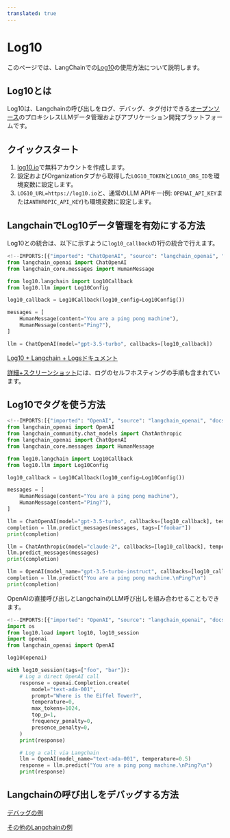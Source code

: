 ```yaml
---
translated: true
---
```


# Log10

このページでは、LangChainでの[Log10](https://log10.io)の使用方法について説明します。

## Log10とは

Log10は、Langchainの呼び出しをログ、デバッグ、タグ付けできる[オープンソース](https://github.com/log10-io/log10)のプロキシレスLLMデータ管理およびアプリケーション開発プラットフォームです。

## クイックスタート

1. [log10.io](https://log10.io)で無料アカウントを作成します。
2. 設定およびOrganizationタブから取得した`LOG10_TOKEN`と`LOG10_ORG_ID`を環境変数に設定します。
3. `LOG10_URL=https://log10.io`と、通常のLLM APIキー(例: `OPENAI_API_KEY`または`ANTHROPIC_API_KEY`)も環境変数に設定します。

## LangchainでLog10データ管理を有効にする方法

Log10との統合は、以下に示すように`log10_callback`の1行の統合で行えます。

```python
<!--IMPORTS:[{"imported": "ChatOpenAI", "source": "langchain_openai", "docs": "https://api.python.langchain.com/en/latest/chat_models/langchain_openai.chat_models.base.ChatOpenAI.html", "title": "Log10"}, {"imported": "HumanMessage", "source": "langchain_core.messages", "docs": "https://api.python.langchain.com/en/latest/messages/langchain_core.messages.human.HumanMessage.html", "title": "Log10"}]-->
from langchain_openai import ChatOpenAI
from langchain_core.messages import HumanMessage

from log10.langchain import Log10Callback
from log10.llm import Log10Config

log10_callback = Log10Callback(log10_config=Log10Config())

messages = [
    HumanMessage(content="You are a ping pong machine"),
    HumanMessage(content="Ping?"),
]

llm = ChatOpenAI(model="gpt-3.5-turbo", callbacks=[log10_callback])
```

[Log10 + Langchain + Logsドキュメント](https://github.com/log10-io/log10/blob/main/logging.md#langchain-logger)

[詳細+スクリーンショット](https://log10.io/docs/observability/logs)には、ログのセルフホスティングの手順も含まれています。

## Log10でタグを使う方法

```python
<!--IMPORTS:[{"imported": "OpenAI", "source": "langchain_openai", "docs": "https://api.python.langchain.com/en/latest/llms/langchain_openai.llms.base.OpenAI.html", "title": "Log10"}, {"imported": "ChatAnthropic", "source": "langchain_community.chat_models", "docs": "https://api.python.langchain.com/en/latest/chat_models/langchain_community.chat_models.anthropic.ChatAnthropic.html", "title": "Log10"}, {"imported": "ChatOpenAI", "source": "langchain_openai", "docs": "https://api.python.langchain.com/en/latest/chat_models/langchain_openai.chat_models.base.ChatOpenAI.html", "title": "Log10"}, {"imported": "HumanMessage", "source": "langchain_core.messages", "docs": "https://api.python.langchain.com/en/latest/messages/langchain_core.messages.human.HumanMessage.html", "title": "Log10"}]-->
from langchain_openai import OpenAI
from langchain_community.chat_models import ChatAnthropic
from langchain_openai import ChatOpenAI
from langchain_core.messages import HumanMessage

from log10.langchain import Log10Callback
from log10.llm import Log10Config

log10_callback = Log10Callback(log10_config=Log10Config())

messages = [
    HumanMessage(content="You are a ping pong machine"),
    HumanMessage(content="Ping?"),
]

llm = ChatOpenAI(model="gpt-3.5-turbo", callbacks=[log10_callback], temperature=0.5, tags=["test"])
completion = llm.predict_messages(messages, tags=["foobar"])
print(completion)

llm = ChatAnthropic(model="claude-2", callbacks=[log10_callback], temperature=0.7, tags=["baz"])
llm.predict_messages(messages)
print(completion)

llm = OpenAI(model_name="gpt-3.5-turbo-instruct", callbacks=[log10_callback], temperature=0.5)
completion = llm.predict("You are a ping pong machine.\nPing?\n")
print(completion)
```

OpenAIの直接呼び出しとLangchainのLLM呼び出しを組み合わせることもできます。

```python
<!--IMPORTS:[{"imported": "OpenAI", "source": "langchain_openai", "docs": "https://api.python.langchain.com/en/latest/llms/langchain_openai.llms.base.OpenAI.html", "title": "Log10"}]-->
import os
from log10.load import log10, log10_session
import openai
from langchain_openai import OpenAI

log10(openai)

with log10_session(tags=["foo", "bar"]):
    # Log a direct OpenAI call
    response = openai.Completion.create(
        model="text-ada-001",
        prompt="Where is the Eiffel Tower?",
        temperature=0,
        max_tokens=1024,
        top_p=1,
        frequency_penalty=0,
        presence_penalty=0,
    )
    print(response)

    # Log a call via Langchain
    llm = OpenAI(model_name="text-ada-001", temperature=0.5)
    response = llm.predict("You are a ping pong machine.\nPing?\n")
    print(response)
```

## Langchainの呼び出しをデバッグする方法

[デバッグの例](https://log10.io/docs/observability/prompt_chain_debugging)

[その他のLangchainの例](https://github.com/log10-io/log10/tree/main/examples#langchain)
